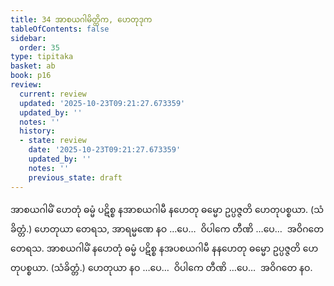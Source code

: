 ```yaml
---
title: 34 အာစယဂါမိတ္တိက, ဟေတုဒုက
tableOfContents: false
sidebar:
  order: 35
type: tipitaka
basket: ab
book: p16
review:
  current: review
  updated: '2025-10-23T09:21:27.673359'
  updated_by: ''
  notes: ''
  history:
  - state: review
    date: '2025-10-23T09:21:27.673359'
    updated_by: ''
    notes: ''
    previous_state: draft
---
```



<ReviewStatus review={frontmatter.review} showDetails={true} />

<HypothesisAnnotation frontmatter={frontmatter} />

<DynamicBreadcrumb />

<Division number="76" book="p16" e="ch" v="40" p="269">

<Paragraph number="201" book="p16">
အာစယဂါမိံ ဟေတုံ ဓမ္မံ ပဋိစ္စ နအာစယဂါမီ နဟေတု ဓမ္မော ဥပ္ပဇ္ဇတိ ဟေတုပစ္စယာ. (သံခိတ္တံ.) ဟေတုယာ တေရသ, အာရမ္မဏေ နဝ …ပေ…  ဝိပါကေ တီဏိ …ပေ…  အဝိဂတေ တေရသ.
</Paragraph>

<Paragraph number="202" book="p16">
အာစယဂါမိံ နဟေတုံ ဓမ္မံ ပဋိစ္စ နအပစယဂါမီ နနဟေတု ဓမ္မော ဥပ္ပဇ္ဇတိ ဟေတုပစ္စယာ. (သံခိတ္တံ.) ဟေတုယာ နဝ …ပေ…  ဝိပါကေ တီဏိ …ပေ…  အဝိဂတေ နဝ.
</Paragraph>
</Division>